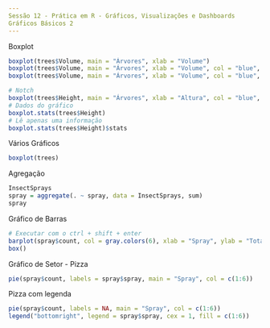 ```yaml
---
Sessão 12 - Prática em R - Gráficos, Visualizações e Dashboards
Gráficos Básicos 2
---
```


Boxplot
```r
boxplot(trees$Volume, main = "Árvores", xlab = "Volume")
boxplot(trees$Volume, main = "Árvores", xlab = "Volume", col = "blue", horizontal = TRUE)
boxplot(trees$Volume, main = "Árvores", xlab = "Volume", col = "blue", outline = FALSE)
```

```r
# Notch
boxplot(trees$Height, main = "Árvores", xlab = "Altura", col = "blue", notch = TRUE)
# Dados do gráfico
boxplot.stats(trees$Height)
# Lê apenas uma informação
boxplot.stats(trees$Height)$stats
```

Vários Gráficos
```r
boxplot(trees)
```

Agregação
```r
InsectSprays
spray = aggregate(. ~ spray, data = InsectSprays, sum)
spray
```

Gráfico de Barras
```r
# Executar com o ctrl + shift + enter
barplot(spray$count, col = gray.colors(6), xlab = "Spray", ylab = "Total", names.arg = spray$spray)
box()
```

Gráfico de Setor - Pizza
```r
pie(spray$count, labels = spray$spray, main = "Spray", col = c(1:6))
```

Pizza com legenda
```r
pie(spray$count, labels = NA, main = "Spray", col = c(1:6))
legend("bottomright", legend = spray$spray, cex = 1, fill = c(1:6))
```

